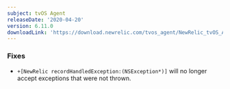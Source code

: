 ```yaml
---
subject: tvOS Agent
releaseDate: '2020-04-20'
version: 6.11.0
downloadLink: 'https://download.newrelic.com/tvos_agent/NewRelic_tvOS_Agent_6.11.0.zip'
---
```


### Fixes

* `+[NewRelic recordHandledException:(NSException*)]` will no longer accept exceptions that were not thrown.
